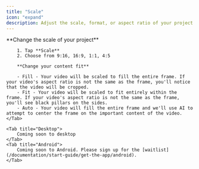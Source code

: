 ```yaml
---
title: "Scale"
icon: "expand"
description: Adjust the scale, format, or aspect ratio of your project
---
```


<Tabs>
    <Tab title="iOS">
        **Change the scale of your project**

        1. Tap **Scale**
        2. Choose from 9:16, 16:9, 1:1, 4:5

        **Change your content fit**

        - Fill - Your video will be scaled to fill the entire frame. If your video's aspect ratio is not the same as the frame, you'll notice that the video will be cropped.
        - Fit - Your video will be scaled to fit entirely within the frame. If your video's aspect ratio is not the same as the frame, you'll see black pillars on the sides.
        - Auto - Your video will fill the entire frame and we'll use AI to attempt to center the frame on the important content of the video.
    </Tab>

    <Tab title="Desktop">
        Coming soon to desktop
    </Tab>
    <Tab title="Android">
        Coming soon to Android. Please sign up for the [waitlist](/documentation/start-guide/get-the-app/android).
    </Tab>
</Tabs>
